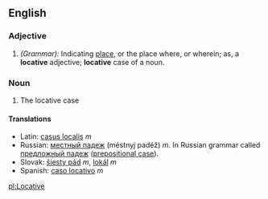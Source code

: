 ==English==
===Adjective===
#''(Grammar):'' Indicating [[place]], or the place where, or wherein; as, a '''locative''' adjective; '''locative''' case of a noun.

===Noun===
#The locative case
====Translations====
*Latin: [[casus localis]] ''m''
*Russian: [[местный падеж]] (méstnyj padéž) ''m''. In Russian grammar called [[предложный падеж]] ([[prepositional case]]).
*Slovak: [[šiesty pád]] ''m'', [[lokál]] ''m''
*Spanish: [[caso locativo]] ''m''

[[pl:Locative]]